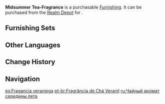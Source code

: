 {{Furnishing Infobox
|id             = 372440
|image          = Item Midsummer Tea-Fragrance.png
|category       = Landform
|subcategory    = Shrub
|quality        = 3
|adeptal_energy = 20
|load           = 100
|reduced_load   = 100
|description    = A lush tree that seems to glow like tea leaves in the bright daylight. Every year when midsummer comes along, these trees will give off a light and sweet fragrance. In truth, the plants of this tree cannot really be eaten, much less brewed into a tea. To prevent children from being attracted to this aroma and chowing down on this plant's leaves, several parents invented the story of "[[Specters]] and Strong Tea," claiming that Specters eat these leaves. Upon hearing this, the children have learned to keep their distance.
|source1        = [[Realm Depot]]
}}
'''Midsummer Tea-Fragrance''' is a purchasable [[Furnishing]]. It can be purchased from the [[Realm Depot]] for {{Item|Realm Currency|30|x=80}}.

==Furnishing Sets==
{{Craft Usage}}

==Other Languages==
{{Other Languages
|en      = Midsummer Tea-Fragrance
|zhs     = 「半夏沈香茶」
|zhs_rm  = "Bànxià Chénxiāngchá"
|zht     = 「半夏沈香茶」
|zht_rm  = "Bànxià Chénxiāngchá"
|zh_tl   = 
|ja      = 「半夏沈香茶」
|ja_rm   = "Hange Jinkoucha"{{Assumed}}
|ja_tl   = 
|ko      = 「한여름의 침향차」
|ko_rm   = "Hanyeoreum-ui Chimhyangcha"
|ko_tl   = "Midsummer's Settling Fragrance Tea"
|es      = Fragancia veraniega
|es_tl   = Summery Fragrance
|fr      = «&nbsp;Arôme d'un thé d'été&nbsp;»
|fr_tl   = "Aroma of a Summer Tea"
|ru      = Чайный аромат середины лета
|ru_tl   = Tea Aroma of Midsummer
|th      = "ชาหอมฟุ้งกลางหน้าร้อน"
|th_rm   = 
|th_tl   = 
|vi      = Hương Trà Mùa Hè
|vi_tl   = 
|de      = „Mittsommer-Teeduft“
|de_tl   = "Midsummer Tea-Fragrance"
|id      = Aroma Teh Musim Panas
|id_tl   = Summer Tea Aroma
|pt      = Fragrância de Chá Veranil
|pt_tl   = 
|tr      = Yaz Ortası Çay Kokusu
|tr_tl   = 
|it      = Aroma di un tè di mezza estate
|it_tl   = 
}}

==Change History==
{{Change History|2.6}}

==Navigation==
{{Furnishing Navbox|exterior}}

[[es:Fragancia veraniega]]
[[pt-br:Fragrância de Chá Veranil]]
[[ru:Чайный аромат середины лета]]